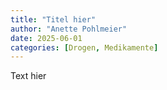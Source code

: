 ```yaml
---
title: "Titel hier"
author: "Anette Pohlmeier"
date: 2025-06-01
categories: [Drogen, Medikamente]
---
```


Text hier